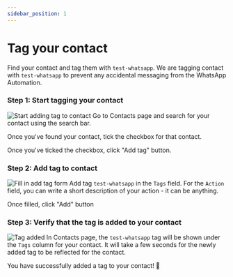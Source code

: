 ```yaml
---
sidebar_position: 1
---
```


# Tag your contact
Find your contact and tag them with `test-whatsapp`. We are tagging contact with `test-whatsapp` to prevent any accidental messaging from the WhatsApp Automation.

### Step 1: Start tagging your contact
![Start adding tag to contact](/img/tutorial/getting-started/create-whatsapp-automation/tag-your-contact/create-whatsapp-automation-find-contact-to-add-tag-to.png)
Go to Contacts page and search for your contact using the search bar.

Once you've found your contact, tick the checkbox for that contact.

Once you've ticked the checkbox, click "Add tag" button.

### Step 2: Add tag to contact
![Fill in add tag form](/img/tutorial/getting-started/create-whatsapp-automation/tag-your-contact/create-whatsapp-automation-add-tag-to-contact.png)
Add tag `test-whatsapp` in the `Tags` field. For the `Action` field, you can write a short description of your action - it can be anything.

Once filled, click "Add" button

### Step 3: Verify that the tag is added to your contact
![Tag added](/img/tutorial/getting-started/create-whatsapp-automation/tag-your-contact/create-whatsapp-automation-tag-added.png)
In Contacts page, the `test-whatsapp` tag will be shown under the `Tags` column for your contact. It will take a few seconds for the newly added tag to be reflected for the contact.

You have successfully added a tag to your contact! 🎉